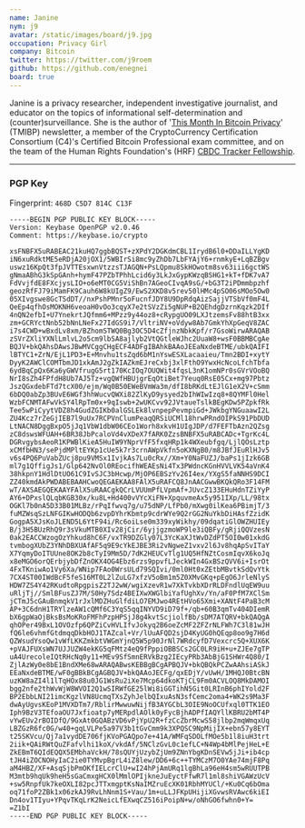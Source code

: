 ```yaml
---
name: Janine
nym: j9
avatar: /static/images/board/j9.jpg
occupation: Privacy Girl
company: Bitcoin
twitter: https://twitter.com/j9roem
github: https://github.com/enegnei
board: true
---
```


Janine is a privacy researcher, independent investigative journalist, and
educator on the topics of informational self-determination and
(counter)surveillance. She is the author of '[This Month In Bitcoin Privacy][tmibp]'
(TMIBP) newsletter, a member of the CryptoCurrency Certification Consortium
(C4)'s Certified Bitcoin Professional exam committee, and on the team of the
Human Rights Foundation's (HRF) [CBDC Tracker Fellowship][cbdc].

---

### PGP Key

Fingerprint: `468D C5D7 814C C13F`

```
-----BEGIN PGP PUBLIC KEY BLOCK-----
Version: Keybase OpenPGP v2.0.46
Comment: https://keybase.io/crypto

xsFNBFX5uRABEAC21kuHQ7ggbBQST+zXPdY2DGKdmCBL1IrydB6l0+DDaILLYgKD
iN6xuRdktME5eRDjA20jOX1/5WBIrSi8mc9yZhDb7LbFYAjY6+rnmkyE+LqBZBgv
uswz16KpQt3fpJVTTEsxwnVtzzsTJAGQN+PsLQpmu8SkHOwotm8sv63iii6gctWS
gNmaABhG3kSpGAnh+hymF47PZbTPhhLcid6y3LkJxGypKWzqBSHG1+kT+fDK7vA7
FdVvjfdE8FXcjysLIO+o6eMT0CG5ViShBn7AGeoCIvqA9sG/+bG3T2iPDmmbpzhf
geozRfFJ79iMamFK9Cauh6W8kUIgZ9/EwS2XKD8v5rev50lHMc4pSO06sMOo5Ow0
05XIvgswe8GcTSdDT//nxPshPMnr5oFucnfJDY8U9DpRdqAizSajjVTSbVf0mF4L
QeEp4qfhOsMOKNH6veoaH0vOo3cqyX7e2tSVzZi5gNUP+B2QEhdgDzrnKqzk2DIf
4nQN2efbI+U7YnekrtJQfmm6+MPzz9y44oz8+cRypgUO09LXJtzemsFv88htB3xx
zm+GCRYctNnb52bNnLNeFx27IdGS9i7/VltriNV+oVdyw8Ab7GmkYhXpGeqV8ZAC
i7s4CWD+wBxdLv8xm/BZhomSTWQ0Bg3OC5D4cZfjnzNbkKpf/r7GsoWirwARAQAB
zSVrZXliYXNlLmlvL2o5cm9lbSA8ajlyb2VtQGtleWJhc2UuaW8+wsF0BBMBCgAe
BQJV+bkQAhsDAwsJBwMVCggCHgECF4ADFgIBAhkBAAoJEEaNxdeBTME/ubkQAIFI
lBTYC1+ZrN/EjL1PD3+E+Mnvhu1tsZqd6bM1nYswESXLacaaieu/Tmn2BDI+xytY
DyyK2AWClCOMTbmJD1xkAmJ2gZkIAZkmEJreCxbj3xlFthO9YwxHcNcoLfchTbfa
6ydBqCpQx6Ka6yGWVfrugG5rt170KcIOq7OUQWit4fqsL3nK1omNPr0sGVrVOoBQ
NrI8sZh4FPfdH8Ub7AJ5Tz+vgQWfHBUjgrEqOtiBet7Yeuq0RsE05Cx+mg97Pbtz
JszQGxdebFTd7tcX00/ejm/Wq0B50EWeBVmWa3m/dfI8bRKdLtEJlG1eX2V+cSmm
6bDQ0abZp3BUvE6WGf3hhWucvQWXi82ZlKyD9ysyed2bIhWIwIzq8+8QYMFl0Hel
WzbFCNMTAFwVkSY4lRpTm0x+9qIswb+2wUKCvv92JVtaueTslkBEgKDw5PZpkfRk
Tee5wPiCyytVDZ8h4GudZGIKb0alGSLEk8lvnpepPevmpiGd+JWkbgYNGuaawI2L
ZU4Kcz7rZeGjIEB7l9uUx7RCPVnClumPeaqQRSiUCMl18hrwPRndOIPkS91PbDUD
LtNACN8DggBxpO5jJq1VbW1dbW06CEo1Worh8xkvH1UIgJDP/d7FEFTbAzn2QZsg
zC8dswsWFUAH+6BR38JbPcaloVd4vXDeX7fARK0ZzsBNBFX5uRABCADc+TgrKc4L
DGRvgybsAeoR1KPWBlKieA5HuIW9YNprVfF5fxqHRp1k4WXeubfgq/LjlQOsLztp
xCMfbHN3/sePjdMPltEYKp1cUe5k7r3crnAWpVkfn5oKXNgB0/m8JBfJEuRlHJv5
v6s4PQ6PuVabZUcj8pu9VMSx1IvjkAs7Lu0cRx//Xm+Y0NaFUZJ/baPs1jIzk6GB
ml7g1QffigJs1/Glp642NvOl0REocifhWEAEsNi4Tx3PWdncKGnHVVLVK54aVnK4
38hkpnY1HdlDtUO61C9IvSJC3bHcwp/MjOP6EBSzYv26I4ex/YXgS5faNNHS9DCI
ZZ40kmdAkPWDABEBAAHCwoQEGAEKAA8FAlX5uRAFCQ8JnAACGwwBKQkQRo3F14FM
wT/AXSAEGQEKAAYFAlX5uRAACgkQCrLVUUmPfLVpmAf+JUvcZ133EHuHdnTZiYyP
AY6+DPxslQLqbKGB30x/ku8L+Hd400vVYcXiFN+XpquvmeAx5y951IXp/LL/98tx
OGKl7b0nA5D33B01MLBz/rPqIfwvq7g/u75dNP/LfPb0/mXwg0ilKea6PBimjT/3
fuMZWsqSzLNFGIKwHODQb6zvpDYhrKbmtp9cdrWYe9Q2rGG2NuYkbDiHAsfZzidK
GogpA5XJsKoJLEND5L6YtF94i/Rc6oiLse0m339xyWikhy/09dqatiGlOWZHUIEy
B/j3H5BUzRhQ9r3sVkuMTB0XIv28jCir/6yjjgzmoWP9le3iQBFy/gRjiQQVzesN
0ak2EACCWzogOzYhkud8hC6F/vxTR9DZGly07L3YcKaXJtWvDZdPT5OI0w01xkdG
tvmbogXUbZ3YNhDBXUAfAF5q9E9cYkEJBE3Ri2vNgweZ1vxv2l6Jv8hqApSvITaY
X7YqmyDoITUUne8OK2b8cTyI9Mm5D/7dK2HEUCvTlg1UQ5HfNZtCosmIqvX6koJq
x8eMGO6orQErbjybDfZnOKX4OG4Ebz6rzs9ppvfLJeckWIn4GxBSzQVV6i+IsrOt
4FxTKniwAo1Vy6Xa/WNip7FAo0WrsULd79SQIvi/0ml0Ht0xZEtbMBvtkSdQvYtk
7CX4ST00IWdBcF5feS16MT0L2lZuLG7xfzV5oBm1m5Z0XMvGKq+pEgO6JrleNlyS
HDW7ZS4Y42RKudtoRpgpisZ2TJ2wW/wgiXzevR1w7XkTvkbXDrRLDFndlUqEW9uu
uRljTj//SmlBFusZJ7M/S0Hy7Sdz4BEIXwXWGlbiYafUghXv/Yn/aF0PfM7XClSm
jCTmJ5cGAuBnmqkV1rJxlMDZHuGlfdiLO7EMJwo4REtHVo65Xmi+XANtF4PaB3cM
AP+3C6dnH1TRYlzeAW1cQMf6C3YqS5qqINYVD9iD79f+/qb+60B3qmTv404DIemR
bX6gpWaOjBksBsMoKRoFMFhPzpHPSjJ8g4kvtScjiolfBb/sDM7ATQRV+bkQAQgA
qhOPer49BxL1OVOzfp6QPZiCvHVLIfvJokyq2B6oeZcMF2ZFZrNLFWh7C3l81wJH
fQ6le6vhmfGtdmqqDkbHOJ1TAZcal+Vr/lUuAFQD2sjD4KyUG0hQEqp8oo9g7H6d
QZWsudYsoQw1vWfLKKZmkbtVWGmYjnQ5W5p90JrNl7WRdcyfD7Vexcrc5Q+XUX6K
+pVAJFUXsWN7UJJUZW4ekKG5qFMtz4eQ9fPppiOBBSCs2GC0LR9iH+u+ZJEe7gTP
uA4UrecoleIQtRHcNq0y11+MEv9SfSmnERVkBzg2IEcyPRb3AbBjG1SHWr4Q80/I
ZjlAzWy0e8bE1BndXMe68wARAQABwsKEBBgBCgAPBQJV+bkQBQkPCZwAAhsiASkJ
EEaNxdeBTME/wF0gBBkBCgAGBQJV+bkQAAoJECFg/qxEDjY/vUwH/1MHQJ0BtcBN
uzKW8aZI4l1lTqHOx88u0JG1WsRu2iXe7Mcp64dkoKTjCL9Fm0ACVLOQ8MkDAMOI
bgg2nfe2thWvWjW8WVOI2Q1wSIRWfGE25lWi8iGGTihN5Git0LRInB6phIYold2F
BP2EbbLNI21imcKgzlVN8UcmqTXsZyhJelbQIxuAsN3sfCemc2oma4+WK2s9Ma3F
dwAyUgvsKEoP1MVXDTm7/RblirMwwuwNijfB3AYGCbL3OIE9NoOCUfxql0TTK1EO
Iph9BzV3TEfoaOU7Jxfioatp7yMERpdlAOlk0yFycBjhADPfIAQYllKBRU2bMT4P
vYwEUv2rBOIDfQ/9GxAt0GQABzVD6vPjYpU2R+fzCcZbrMcwS58jlbp2mqWmqxUq
LBZGzR6fc0G/w40+gqLVLPe5a97V3b1tGvCmm9k3XPQSC9NpMijIX+ebn57y8EYT
t25SKVcu/Qj7a1vydDE706fjKVoPGAQpo7e+41A/WMFqSDOLfMOe5b1l8iuH3trt
2iik+QAiRWtQuZFafvlhi1koX/vkdAf/5NClzGvL0c1efLC+N4Wp4bMlPejHeL+E
ZkEBmT6QIdEQQX5EMbhaVckH/78sQUYjUzybZjUm9ZNnYbgKDnSEVw5jJi+ib4cp
tJH4iZOCNOHyIaC2ie0TYMvpBgrL4iZ8lew/DD6+6c++TYMCzM7O0YAe74mjF8Pq
aM4HBZ/XF+AsqSjbPmOKfIELcrClU+wI24hPjAmURq1lgBhLa96eH4sm5wRUUTPB
M3mtb9hqUk9heH5sGaCmxgHCX0lMmlOPIjkneJuEyctFfwR7l1ml8shiVGAWzUcV
+sw5RnpfUk7keOXLI82pcJTTxmgptKsNaIMZruEcXK01RbhMYUCl/+Ku0Cq6bOma
oq71foP2ZBk1x06zkAJ9RvLhNnm1S+Vau/1m+uLLJFKpUHijiXGvwsRVAwc6kiEI
Dn4ov1TIyu+YPqvTKqLrK2NeicLfEXwqCZ516iPoipN+w/oNhGO6fwhn0+Y=
=Z1bI
-----END PGP PUBLIC KEY BLOCK-----
```

[tmibp]: https://enegnei.github.io/This-Month-In-Bitcoin-Privacy/
[cbdc]: https://cbdctracker.hrf.org/fellows
